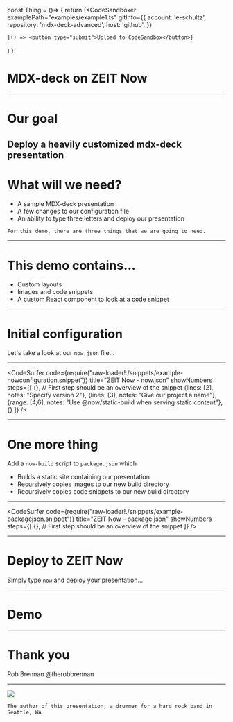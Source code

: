 
const Thing = ()=> {
  return (<CodeSandboxer
    examplePath="examples/example1.ts"
    gitInfo={{
      account: 'e-schultz',
      repository: 'mdx-deck-advanced',
      host: 'github',
    }}
  >
    {() => <button type="submit">Upload to CodeSandbox</button>}
  </CodeSandboxer>)
}



# MDX-deck on ZEIT Now
<Head>
  <title>MDX-deck on ZEIT Now</title>
</Head>

---
# Our goal
Deploy a heavily customized mdx-deck presentation
<Thing/>
---
# What will we need?

<ul style={{listStyle: 'none'}}>
  <Appear>
    <li>A sample MDX-deck presentation</li>
    <li>A few changes to our configuration file</li>
    <li>An ability to type three letters and deploy our presentation</li>
  </Appear>
</ul>

```notes
For this demo, there are three things that we are going to need.
```

---
# This demo contains...
<ul style={{listStyle: 'none'}}>
  <Appear>
    <li>Custom layouts</li>
    <li>Images and code snippets</li>
    <li>A custom React component to look at a code snippet</li>
  </Appear>
</ul>

---
# Initial configuration
Let's take a look at our `now.json` file...

---
<CodeSurfer
  code={require("raw-loader!./snippets/example-nowconfiguration.snippet")}
  title="ZEIT Now - now.json"
  showNumbers
  steps={[
    {}, // First step should be an overview of the snippet
    {lines: [2], notes: "Specify version 2"},
    {lines: [3], notes: "Give our project a name"},
    {range: [4,6], notes: "Use @now/static-build when serving static content"},
    {}
  ]}
/>

---
# One more thing
Add a `now-build` script to `package.json` which
<ul style={{listStyle: 'none'}}>
  <Appear>
    <li>Builds a static site containing our presentation</li>
    <li>Recursively copies images to our new build directory</li>
    <li>Recursively copies code snippets to our new build directory</li>
  </Appear>
</ul>

---
<CodeSurfer
  code={require("raw-loader!./snippets/example-packagejson.snippet")}
  title="ZEIT Now - package.json"
  showNumbers
  steps={[
    {}, // First step should be an overview of the snippet
  ]}
/>

---
# Deploy to ZEIT Now
Simply type [`now`](https://zeit.co/docs) and deploy your presentation...

---
# Demo

---
# Thank you

Rob Brennan
@therobbrennan

---
<Image src='images/drummer.jpg' />

```notes
The author of this presentation; a drummer for a hard rock band in Seattle, WA
```
